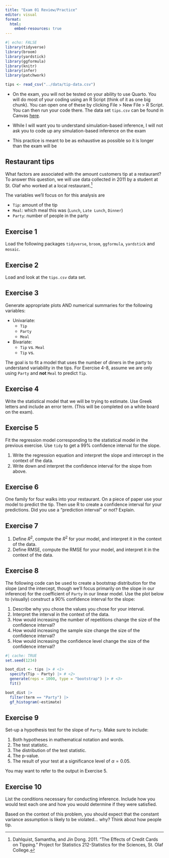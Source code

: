 ```yaml
---
title: "Exam 01 Review/Practice"
editor: visual
format:
  html:
    embed-resources: true
---
```


```r
#| echo: FALSE
library(tidyverse)
library(broom)
library(yardstick)
library(ggformula)
library(knitr)
library(infer)
library(patchwork)

tips <- read_csv("../data/tip-data.csv")
```

::: callout-important
- On the exam, you will not be tested on your ability to use Quarto. You will do most of your coding using an R Script (think of it as one big chunk). You can open one of these by clicking File \> New File \> R Script. You can then run your code there. The data set `tips.csv` can be found in Canvas [here](https://cofi.instructure.com/courses/17093/assignments/204171).

- While I will want you to understand simulation-based inference, I will not ask you to code up any simulation-based inference on the exam

- This practice is meant to be as exhaustive as possible so it is longer than the exam will be
:::

## Restaurant tips

What factors are associated with the amount customers tip at a restaurant? To answer this question, we will use data collected in 2011 by a student at St. Olaf who worked at a local restaurant.[^1]

[^1]: Dahlquist, Samantha, and Jin Dong. 2011. "The Effects of Credit Cards on Tipping." Project for Statistics 212-Statistics for the Sciences, St. Olaf College.

The variables we'll focus on for this analysis are

-   `Tip`: amount of the tip
-   `Meal`: which meal this was (`Lunch`, `Late Lunch`, `Dinner`)
-   `Party`: number of people in the party

## Exercise 1

Load the following packages `tidyverse`, `broom`, `ggformula`, `yardstick` and `mosaic`.

## Exercise 2

Load and look at the `tips.csv` data set.

## Exercise 3

Generate appropriate plots AND numerical summaries for the following variables:

- Univariate:
    + `Tip`
    + `Party`
    + `Meal`
- Bivariate:
    + `Tip` vs. `Meal`
    + `Tip` vs. 

The goal is to fit a model that uses the number of diners in the party to understand variability in the tips. For Exercise 4-8, assume we are only using `Party` and **not** `Meal` to predict `Tip`.

## Exercise 4

Write the statistical model that we will be trying to estimate. Use Greek letters and include an error term. (This will be completed on a white board on the exam).

## Exercise 5

Fit the regression model corresponding to the statistical model in the previous exercise. Use `tidy` to get a 99% confidence interval for the slope.

1.  Write the regression equation and interpret the slope and intercept in the context of the data.
2.  Write down and interpret the confidence interval for the slope from above.

## Exercise 6

One family for four walks into your restaurant. On a piece of paper use your model to predict the tip. Then use R to create a confidence interval for your predictions. Did you use a "prediction interval" or not? Explain.

## Exercise 7

1.  Define $R^2$, compute the $R^2$ for your model, and interpret it in the context of the data.
2.  Define RMSE, compute the RMSE for your model, and interpret it in the context of the data.

## Exercise 8

The following code can be used to create a bootstrap distribution for the slope (and the intercept, though we'll focus primarily on the slope in our inference) for the coefficient of `Party` in our linear model. Use the plot below to (visually) construct a 90% confidence interval for the slope:

1.  Describe why you chose the values you chose for your interval.
2.  Interpret the interval in the context of the data.
3.  How would increasing the number of repetitions change the size of the confidence interval?
4.  How would increasing the sample size change the size of the confidence interval?
5.  How would increasing the confidence level change the size of the confidence interval?

```r
#| cache: TRUE
set.seed(1234)

boot_dist <- tips |> # <1>
  specify(Tip ~ Party) |> # <2>
  generate(reps = 1000, type = "bootstrap") |> # <3>
  fit()

boot_dist |>
  filter(term == "Party") |> 
  gf_histogram(~estimate)
```

## Exercise 9

Set-up a hypothesis test for the slope of `Party`. Make sure to include:

1.  Both hypotheses in mathematical notation and words.
2.  The test statistic.
3.  The distribution of the test statistic.
4.  The p-value.
5.  The result of your test at a significance level of $\alpha= 0.05$.

You may want to refer to the output in Exercise 5.

## Exercise 10

List the conditions necessary for conducting inference. Include how you would test each one and how you would determine if they were satisfied.

Based on the context of this problem, you should expect that the constant variance assumption is likely to be violated... why? Think about how people tip.
